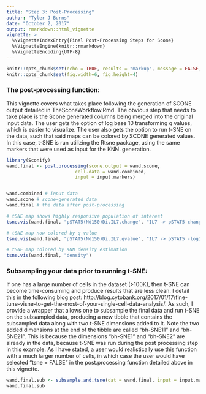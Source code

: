 ```yaml
---
title: "Step 3: Post-Processing"
author: "Tyler J Burns"
date: "October 2, 2017"
output: rmarkdown::html_vignette
vignette: >
  %\VignetteIndexEntry{Final Post-Processing Steps for Scone}
  %\VignetteEngine{knitr::rmarkdown}
  %\VignetteEncoding{UTF-8}
---
```


```r
knitr::opts_chunk$set(echo = TRUE, results = "markup", message = FALSE, warning = FALSE)
knitr::opts_chunk$set(fig.width=6, fig.height=4) 
```

### The post-processing function:  
This vignette covers what takes place following the generation of SCONE output detailed in TheSconeWorkflow.Rmd. The obvious step that needs to take place is the Scone generated columns being merged into the original input data. The user gets the option of log base 10 transforming q values, which is easier to visualize. The user also gets the option to run t-SNE on the data, such that said maps can be colored by SCONE generated values. In this case, t-SNE is run utilizing the Rtsne package, using the same markers that were used as input for the KNN. generation. 

```r
library(Sconify)
wand.final <- post.processing(scone.output = wand.scone,
                         cell.data = wand.combined,
                         input = input.markers)


wand.combined # input data
wand.scone # scone-generated data
wand.final # the data after post-processing

# tSNE map shows highly responsive population of interest
tsne.vis(wand.final, "pSTAT5(Nd150)Di.IL7.change", "IL7 -> pSTAT5 change")

# tSNE map now colored by q value
tsne.vis(wand.final, "pSTAT5(Nd150)Di.IL7.qvalue", "IL7 -> pSTAT5 -log10(qvalue)")

# tSNE map colored by KNN density estimation
tsne.vis(wand.final, "density")

```

### Subsampling your data prior to running t-SNE:
If one has a large number of cells in the dataset (>100K), then t-SNE can become time-consuming and produce results that are less clean. I detail this in the following blog post: http://blog.cytobank.org/2017/01/17/fine-tune-visne-to-get-the-most-of-your-single-cell-data-analysis/.
As such, I provide a wrapper that allows one to subsample the final data and run t-SNE on the subsampled data, producing a new tibble that contains the subsampled data along with two t-SNE dimensions added to it. Note the two added dimensions at the end of the tibble are called "bh-SNE11" and "bh-SNE21". This is because the dimensions "bh-SNE1" and "bh-SNE2" are already in the data, because t-SNE was run during the post processing step in this example. As I have stated, a user would realistically use this function with a much larger number of cells, in which case the user would have selected "tsne = FALSE" in the post.processing function detailed above in this vignette.

```r
wand.final.sub <- subsample.and.tsne(dat = wand.final, input = input.markers, numcells = 500)
wand.final.sub
```






